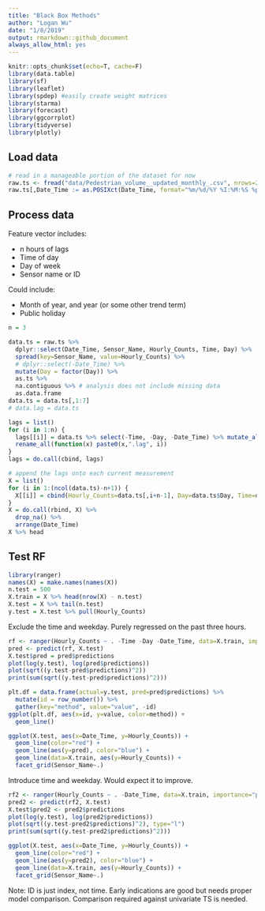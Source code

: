 ```yaml
---
title: "Black Box Methods"
author: "Logan Wu"
date: "1/8/2019"
output: rmarkdown::github_document
always_allow_html: yes
---
```


```r
knitr::opts_chunk$set(echo=T, cache=F)
library(data.table)
library(sf)
library(leaflet)
library(spdep) #easily create weight matrices
library(starma)
library(forecast)
library(ggcorrplot)
library(tidyverse)
library(plotly)
```

## Load data

```r
# read in a manageable portion of the dataset for now
raw.ts <- fread("data/Pedestrian_volume__updated_monthly_.csv", nrows=20000)
raw.ts[,Date_Time := as.POSIXct(Date_Time, format="%m/%d/%Y %I:%M:%S %p")]
```

## Process data

Feature vector includes:

- n hours of lags
- Time of day
- Day of week
- Sensor name or ID

Could include:

- Month of year, and year (or some other trend term)
- Public holiday

```r
n = 3

data.ts = raw.ts %>%
  dplyr::select(Date_Time, Sensor_Name, Hourly_Counts, Time, Day) %>%
  spread(key=Sensor_Name, value=Hourly_Counts) %>%
  # dplyr::select(-Date_Time) %>%
  mutate(Day = factor(Day)) %>%
  as.ts %>%
  na.contiguous %>% # analysis does not include missing data
  as.data.frame
data.ts = data.ts[,1:7]
# data.lag = data.ts

lags = list()
for (i in 1:n) {
  lags[[i]] = data.ts %>% select(-Time, -Day, -Date_Time) %>% mutate_all(function (x) lead(x, i)) %>%
  rename_all(function(x) paste0(x,".lag", i))
}
lags = do.call(cbind, lags)

# append the lags onto each current measurement
X = list()
for (i in 1:(ncol(data.ts)-n+1)) {
  X[[i]] = cbind(Hourly_Counts=data.ts[,i+n-1], Day=data.ts$Day, Time=data.ts$Time, Date_Time=data.ts$Date_Time, Sensor_Name=names(data.ts)[i+n], lags)
}
X = do.call(rbind, X) %>%
  drop_na() %>%
  arrange(Date_Time)
X %>% head
```

## Test RF

```r
library(ranger)
names(X) = make.names(names(X))
n.test = 500
X.train = X %>% head(nrow(X) - n.test)
X.test = X %>% tail(n.test)
y.test = X.test %>% pull(Hourly_Counts)
```

Exclude the time and weekday. Purely regressed on the past three hours.

```r
rf <- ranger(Hourly_Counts ~ . -Time -Day -Date_Time, data=X.train, importance="permutation")
pred <- predict(rf, X.test)
X.test$pred = pred$predictions
plot(log(y.test), log(pred$predictions))
plot(sqrt((y.test-pred$predictions)^2))
print(sum(sqrt((y.test-pred$predictions)^2)))

plt.df = data.frame(actual=y.test, pred=pred$predictions) %>%
  mutate(id = row_number()) %>%
  gather(key="method", value="value", -id)
ggplot(plt.df, aes(x=id, y=value, color=method)) +
  geom_line()

ggplot(X.test, aes(x=Date_Time, y=Hourly_Counts)) +
  geom_line(color="red") +
  geom_line(aes(y=pred), color="blue") +
  geom_line(data=X.train, aes(y=Hourly_Counts)) +
  facet_grid(Sensor_Name~.)
```

Introduce time and weekday. Would expect it to improve.

```r
rf2 <- ranger(Hourly_Counts ~ . -Date_Time, data=X.train, importance="permutation")
pred2 <- predict(rf2, X.test)
X.test$pred2 <- pred2$predictions
plot(log(y.test), log(pred2$predictions))
plot(sqrt((y.test-pred2$predictions)^2), type="l")
print(sum(sqrt((y.test-pred2$predictions)^2)))

ggplot(X.test, aes(x=Date_Time, y=Hourly_Counts)) +
  geom_line(color="red") +
  geom_line(aes(y=pred2), color="blue") +
  geom_line(data=X.train, aes(y=Hourly_Counts)) +
  facet_grid(Sensor_Name~.)

```

Note: ID is just index, not time.
Early indications are good but needs proper model comparison. Comparison required against univariate TS is needed.
